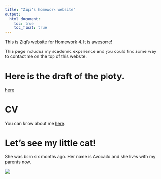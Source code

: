 ```yaml
---
title: "Ziqi's homework website"
output: 
  html_document:
    toc: true
    toc_float: true
---
```

This is Ziqi's website for Homework 4.
It is awesome!

This page includes my academic experience and you could find some way to contact me on the top of this website.

# Here is the draft of the ploty.
[here](plot_for_hw4.html)


# CV

You can know about me [here](about.html).


# Let's see my little cat! 

She was born six months ago. Her name is Avocado and she lives with my parents now.

![](Avocado2.jpg)




